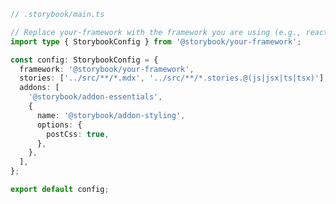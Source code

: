 ```ts
// .storybook/main.ts

// Replace your-framework with the framework you are using (e.g., react-webpack5, vue3-vite)
import type { StorybookConfig } from '@storybook/your-framework';

const config: StorybookConfig = {
  framework: '@storybook/your-framework',
  stories: ['../src/**/*.mdx', '../src/**/*.stories.@(js|jsx|ts|tsx)'],
  addons: [
    '@storybook/addon-essentials',
    {
      name: '@storybook/addon-styling',
      options: {
        postCss: true,
      },
    },
  ],
};

export default config;
```
